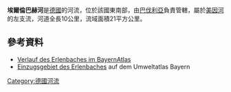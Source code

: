{{No footnotes|time=2020-12-06T02:55:24+00:00}}
{{Coord|49|50|33|N|9|35|53|E|display=title}}

'''埃爾倫巴赫河'''是[[德國|德國]]的河流，位於該國東南部，由[[巴伐利亞|巴伐利亞]]負責管轄，屬於[[美因河|美因河]]的左支流，河道全長10公里，流域面積21平方公里。

==參考資料==
* [http://geoportal.bayern.de/bayernatlas/?zoom=9&Y=4329477.62&X=5523966.79&lang=de&topic=ba&bgLayer=tk Verlauf des Erlenbaches im BayernAtlas] {{Wayback|url=http://geoportal.bayern.de/bayernatlas/?zoom=9&Y=4329477.62&X=5523966.79&lang=de&topic=ba&bgLayer=tk |date=20160304081117 }}
* [http://www.umweltatlas.bayern.de/mapapps/resources/apps/lfu_fgn_ftz/index.html?lang=de&layers=service_fgn_vt5,service_fgn_vt7&extent=4327108,4334570,5521352,5526886,31468 Einzugsgebiet des Erlenbaches] {{Wayback|url=http://www.umweltatlas.bayern.de/mapapps/resources/apps/lfu_fgn_ftz/index.html?lang=de&layers=service_fgn_vt5,service_fgn_vt7&extent=4327108,4334570,5521352,5526886,31468 |date=20171018192119 }} auf dem Umweltatlas Bayern

{{Germany-geo-stub}}
[[Category:德國河流|Category:德國河流]]